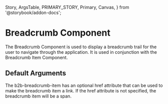   Story,
  ArgsTable,
  PRIMARY_STORY,
  Primary,
  Canvas,
} from '@storybook/addon-docs';

# Breadcrumb Component

The Breadcrumb Component is used to display a breadcrumb trail for the user to navigate through the application. It is used in conjunction with the Breadcrumb Item Component.

## Default Arguments

<Canvas columns={3} withSource="open" withToolbar={false}>
  <Story id="components-interaction-breadcrumb--story-010-default" />
</Canvas>

The b2b-breadcrumb-item has an optional href attribute that can be used to make the breadcrumb item a link. If the href attribute is not specified, the breadcrumb item will be a span.
